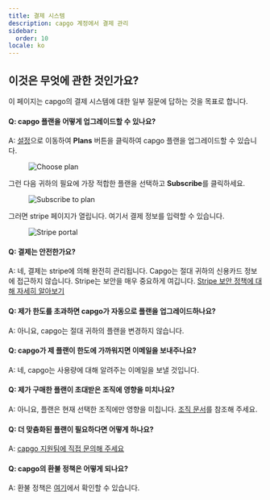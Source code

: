 ```yaml
---
title: 결제 시스템
description: capgo 계정에서 결제 관리
sidebar:
  order: 10
locale: ko
---
```


## 이것은 무엇에 관한 것인가요?

이 페이지는 capgo의 결제 시스템에 대한 일부 질문에 답하는 것을 목표로 합니다.

#### Q: capgo 플랜을 어떻게 업그레이드할 수 있나요?
A: [설정](/docs/webapp/settings/#how-to-get-to-the-settings-page)으로 이동하여 **Plans** 버튼을 클릭하여 capgo 플랜을 업그레이드할 수 있습니다.

<figure><img src="/plans-buttonwebp" alt="Choose plan" /><figcaption></figcaption></figure>

그런 다음 귀하의 필요에 가장 적합한 플랜을 선택하고 **Subscribe**를 클릭하세요.

<figure><img src="/plans-subscribewebp" alt="Subscribe to plan" /><figcaption></figcaption></figure>

그러면 stripe 페이지가 열립니다. 여기서 결제 정보를 입력할 수 있습니다.

<figure><img src="/plans-stripewebp" alt="Stripe portal" /><figcaption></figcaption></figure>

#### Q: 결제는 안전한가요?
A: 네, 결제는 stripe에 의해 완전히 관리됩니다. Capgo는 절대 귀하의 신용카드 정보에 접근하지 않습니다. Stripe는 보안을 매우 중요하게 여깁니다. [Stripe 보안 정책에 대해 자세히 알아보기](https://stripecom/docs/security/)

#### Q: 제가 한도를 초과하면 capgo가 자동으로 플랜을 업그레이드하나요?
A: 아니요, capgo는 절대 귀하의 플랜을 변경하지 않습니다.

#### Q: capgo가 제 플랜이 한도에 가까워지면 이메일을 보내주나요?
A: 네, capgo는 사용량에 대해 알려주는 이메일을 보낼 것입니다.

#### Q: 제가 구매한 플랜이 초대받은 조직에 영향을 미치나요?
A: 아니요, 플랜은 현재 선택한 조직에만 영향을 미칩니다.
[조직 문서](/docs/webapp/organization-system/#q-how-is-billing-done-within-orgs)를 참조해 주세요.

#### Q: 더 맞춤화된 플랜이 필요하다면 어떻게 하나요?
A: [capgo 지원팀에 직접 문의해 주세요](/docs/getting-help#support-by-chat)

#### Q: capgo의 환불 정책은 어떻게 되나요?
A: 환불 정책은 [여기](https://capgo.app/return/)에서 확인할 수 있습니다.
